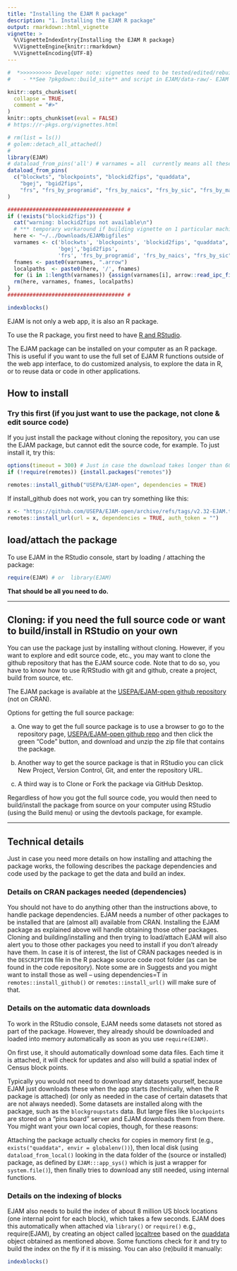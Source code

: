 ```yaml
---
title: "Installing the EJAM R package"
description: "1. Installing the EJAM R package"
output: rmarkdown::html_vignette
vignette: >
  %\VignetteIndexEntry{Installing the EJAM R package}
  %\VignetteEngine{knitr::rmarkdown}
  %\VignetteEncoding{UTF-8}
---
```


```r
#  *>>>>>>>>>> Developer note: vignettes need to be tested/edited/rebuilt regularly <<<<<<<<<<<*
#    - **See ?pkgdown::build_site** and script in EJAM/data-raw/- EJAM uses the pkgdown R package to build help and articles/ vignettes as web pages
```

```r
knitr::opts_chunk$set(
  collapse = TRUE,
  comment = "#>"
)
knitr::opts_chunk$set(eval = FALSE)
# https://r-pkgs.org/vignettes.html
```

```r
# rm(list = ls())
# golem::detach_all_attached()
# 
library(EJAM)
# dataload_from_pins('all') # varnames = all  currently means all these:
dataload_from_pins(
  c("blockwts", "blockpoints", "blockid2fips", "quaddata", 
    "bgej", "bgid2fips",
    "frs", "frs_by_programid", "frs_by_naics", "frs_by_sic", "frs_by_mact")
)

##################################### #
if (!exists("blockid2fips")) {
  cat("warning: blockid2fips not available\n")
  # *** temporary workaround if building vignette on 1 particular machine
  here <- "~/../Downloads/EJAMbigfiles"
  varnames <- c('blockwts', 'blockpoints', 'blockid2fips', "quaddata",
                'bgej','bgid2fips', 
                'frs', 'frs_by_programid', 'frs_by_naics', "frs_by_sic", "frs_by_mact")
  fnames <- paste0(varnames, ".arrow")
  localpaths  <- paste0(here, '/', fnames)
  for (i in 1:length(varnames)) {assign(varnames[i], arrow::read_ipc_file(file = localpaths[i]))}
  rm(here, varnames, fnames, localpaths)
}
##################################### #

indexblocks()
```

EJAM is not only a web app, it is also an R package.

To use the R package, you first need to have [R and RStudio](https://posit.co/download/rstudio-desktop/).

The EJAM package can be installed on your computer as an R package. This is useful if you want to use the full set of EJAM R functions outside of the web app interface, to do customized analysis, to explore the data in R, or to reuse data or code in other applications.

## How to install

### Try this first (if you just want to use the package, not clone & edit source code)

If you just install the package without cloning the repository, you can use the EJAM package, but cannot edit the source code, for example. To just install it, try this:

```r
options(timeout = 300) # Just in case the download takes longer than 60 seconds
if (!require(remotes)) {install.packages("remotes")}

remotes::install_github("USEPA/EJAM-open", dependencies = TRUE)
```

If install_github does not work, you can try something like this:
```r
x <- "https://github.com/USEPA/EJAM-open/archive/refs/tags/v2.32-EJAM.tar.gz"
remotes::install_url(url = x, dependencies = TRUE, auth_token = "")
```

## load/attach the package

To use EJAM in the RStudio console, start by loading / attaching the package:
```r
require(EJAM) # or  library(EJAM)
```

**That should be all you need to do.**

------------------------------------------------------------------------

## Cloning: if you need the full source code or want to build/install in RStudio on your own

You can use the package just by installing without cloning. However, if you want to explore and edit source code, etc., you may want to clone the github repository that has the EJAM source code. Note that to do so, you have to know how to use R/RStudio with git and github, create a project, build from source, etc.

The EJAM package is available at the [USEPA/EJAM-open github repository](https://github.com/USEPA/EJAM-open "github.com/USEPA/EJAM-open"){.uri target="_blank" rel="noreferrer noopener"} (not on CRAN).

Options for getting the full source package:

a.  One way to get the full source package is to use a browser to go to the repository page, [USEPA/EJAM-open github repo](https://github.com/USEPA/EJAM-open "github.com/USEPA/EJAM-open"){.uri target="_blank" rel="noreferrer noopener"} and then click the green "Code" button, and download and unzip the zip file that contains the package.

b.  Another way to get the source package is that in RStudio you can click New Project, Version Control, Git, and enter the repository URL.

c.  A third way is to Clone or Fork the package via GitHub Desktop.

Regardless of how you got the full source code, you would then need to build/install the package from source on your computer using RStudio (using the Build menu) or using the devtools package, for example.


------------------------------------------------------------------------

## Technical details

Just in case you need more details on how installing and attaching the package works, the following describes the package dependencies and code used by the package to get the data and build an index.

### Details on CRAN packages needed (dependencies)

You should not have to do anything other than the instructions above, to handle package dependencies. EJAM needs a number of other packages to be installed that are (almost all) available from CRAN. Installing the EJAM package as explained above will handle obtaining those other packages. Cloning and building/installing and then trying to load/attach EJAM will also alert you to those other packages you need to install if you don't already have them. In case it is of interest, the list of CRAN packages needed is in the `DESCRIPTION` file in the R package source code root folder (as can be found in the code repository). Note some are in Suggests and you might want to install those as well -- using dependencies=T in `remotes::install_github()` or `remotes::install_url()` will make sure of that.

### Details on the automatic data downloads

To work in the RStudio console, EJAM needs some datasets not stored as part of the package. However, they already should be downloaded and loaded into memory automatically as soon as you use `require(EJAM)`. 

On first use, it should automatically download some data files. Each time it is attached, it will check for updates and also will build a spatial index of Census block points.

Typically you would not need to download any datasets yourself, because EJAM just downloads these when the app starts (technically, when the R package is attached) (or only as needed in the case of certain datasets that are not always needed). Some datasets are installed along with the package, such as the `blockgroupstats` data. But large files like `blockpoints` are stored on a "pins board" server and EJAM downloads them from there. You might want your own local copies, though, for these reasons:
 
Attaching the package actually checks for copies in memory first (e.g., `exists("quaddata", envir = globalenv())`), then local disk (using `dataload_from_local()` looking in the data folder of the (source or installed) package, as defined by `EJAM:::app_sys()` which is just a wrapper for `system.file()`), then finally tries to download any still needed, using internal functions.

### Details on the indexing of blocks

EJAM also needs to build the index of about 8 million US block locations (one internal point for each block), which takes a few seconds. EJAM does this automatically when attached via `library()` or `require()` e.g., require(EJAM), by creating an object called [localtree](../reference/localtree.html) based on the [quaddata](../reference/quaddata.html) object obtained as mentioned above. Some functions check for it and try to build the index on the fly if it is missing. You can also (re)build it manually:

```r
indexblocks()
```
